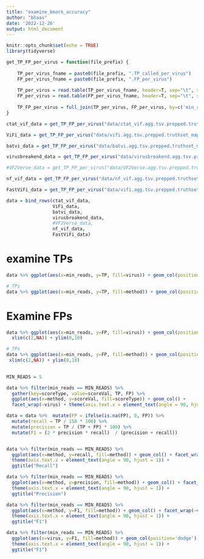 ```yaml
---
title: "examine_bmark_accuracy"
author: "bhaas"
date: '2022-12-26'
output: html_document
---
```


```r
knitr::opts_chunk$set(echo = TRUE)
library(tidyverse)
```

```r

get_TP_FP_per_virus = function(file_prefix) {
    
    TP_per_virus_fname = paste0(file_prefix, ".TP_called_per_virus")
    FP_per_virus_fname = paste0(file_prefix, ".FP_per_virus")
    
    TP_per_virus = read.table(TP_per_virus_fname, header=T, sep="\t", stringsAsFactors = F) %>% rename(TP = sum_found)
    FP_per_virus = read.table(FP_per_virus_fname, header=T, sep="\t", stringsAsFactors = F) %>% rename(FP = n)
    
    TP_FP_per_virus = full_join(TP_per_virus, FP_per_virus, by=c('min_reads', 'virus'))
}


```


```r

ctat_vif_data = get_TP_FP_per_virus("data/ctat_vif.agg.tsv.prepped.truthset_mapped") %>% mutate(method='ctat-VIF')

ViFi_data = get_TP_FP_per_virus("data/vifi.agg.tsv.prepped.truthset_mapped") %>% mutate(method='ViFi')

batvi_data = get_TP_FP_per_virus("data/batvi.agg.tsv.prepped.truthset_mapped") %>% mutate(method='BatVI')

virusbreakend_data = get_TP_FP_per_virus("data/virusbreakend.agg.tsv.prepped.truthset_mapped") %>% mutate(method='VIRUSBreakend')

#VF2Verse_data = get_TP_FP_per_virus("data/VF2Verse.agg.tsv.prepped.truthset_mapped") %>% mutate(method='VF2Verse')

nf_vif_data = get_TP_FP_per_virus("data/nf_vif.agg.tsv.prepped.truthset_mapped") %>% mutate(method='nf_vif')

FastViFi_data = get_TP_FP_per_virus("data/vifi.agg.tsv.prepped.truthset_mapped") %>% mutate(method='FastViFi')


```



```r

data = bind_rows(ctat_vif_data,
                 ViFi_data,
                 batvi_data,
                 virusbreakend_data,
                 #VF2Verse_data,
                 nf_vif_data,
                 FastViFi_data)

```

# examine TPs

```r

data %>% ggplot(aes(x=min_reads, y=TP, fill=virus)) + geom_col(position='dodge') + facet_wrap(~method) + ggtitle("TP")

```


```r
# TPs
data %>% ggplot(aes(x=min_reads, y=TP, fill=method)) + geom_col(position='dodge') + facet_wrap(~virus) + ggtitle("TP")

```

# Examine FPs

```r

data %>% ggplot(aes(x=min_reads, y=FP, fill=virus)) + geom_col(position='dodge') + facet_wrap(~method) + ggtitle("FP") +
  xlim(c(2,NA)) + ylim(0,10)

```



```r
# TPs
data %>% ggplot(aes(x=min_reads, y=FP, fill=method)) + geom_col(position='dodge') + facet_wrap(~virus) + ggtitle("FP") + 
 xlim(c(2,NA)) + ylim(0,10)
  
```


```r

MIN_READS = 5

data %>% filter(min_reads == MIN_READS) %>%
  gather(key=scoreType, value=scoreVal, TP, FP) %>%
  ggplot(aes(x=method, y=scoreVal, fill=scoreType)) + geom_col() +
  facet_wrap(~virus) + theme(axis.text.x = element_text(angle = 90, hjust = 1))


```



```r

data = data %>%  mutate(FP = ifelse(is.na(FP), 0, FP)) %>%
  mutate(recall = TP / 150 * 100) %>%
  mutate(precision = TP / (TP + FP) * 100) %>%
  mutate(F1 = (2 * precision * recall)  / (precision + recall)) 



```


```r

data %>% filter(min_reads == MIN_READS) %>% 
  ggplot(aes(x=method, y=recall, fill=method)) + geom_col() + facet_wrap(~virus) + 
  theme(axis.text.x = element_text(angle = 90, hjust = 1)) +
  ggtitle("Recall")


```
```r

data %>% filter(min_reads == MIN_READS) %>%
  ggplot(aes(x=method, y=precision, fill=method)) + geom_col() + facet_wrap(~virus) + 
  theme(axis.text.x = element_text(angle = 90, hjust = 1)) +
  ggtitle("Precision")


```

```r

data %>% filter(min_reads == MIN_READS) %>%
  ggplot(aes(x=method, y=F1, fill=method)) + geom_col() + facet_wrap(~virus) + 
  theme(axis.text.x = element_text(angle = 90, hjust = 1)) +
  ggtitle("F1")


```


```r

data %>% filter(min_reads == MIN_READS) %>%
  ggplot(aes(x=virus, y=F1, fill=method)) + geom_col(position='dodge') +
  theme(axis.text.x = element_text(angle = 90, hjust = 1)) +
  ggtitle("F1")


```





